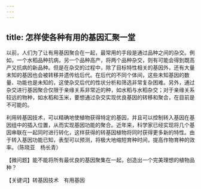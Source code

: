 ```yaml
---
---
---
```

title: 怎样使各种有用的基因汇聚一堂
---




以前，人们为了让有用基因聚合在一起，最常用的手段是通过品种之间的杂交。例如，一个水稻品种抗病，另一个品种高产，将两个品种杂交，则有可能会得到既高产又抗病的新品种。但是在杂交的过程中，除了目标特性相关的基因外，还有大量未知的基因也会被转移并遗传给后代。在后代的不同个体间，这些未知基因的数量、功能也是未知的，这使杂交后代的性状分析和筛选非常复杂困难。另外，通过杂交进行基因聚合仅限于亲缘关系非常近的种，如水稻与水稻杂交；对于亲缘关系较远的物种，如水稻和玉米，要想通过杂交实现优良基因的转移和聚合，在目前是不可能的。



利用转基因技术，可以精确地使植物获得特定的基因，并且可以控制转入基因在基因组中的插入位置，从而实现基因功能的聚合。近年来，科学家已经实现将几个基因串联在一起同时进行转化，这样获得的转基因植物将同时获得更多新的特性。由于转入基因功能已知，表型可以预测，将极大地缩短育种时间，提高作物育种的效率。（陈晓亚　杨长青）





【微问题】能不能将所有最优良的基因聚集在一起，创造出一个完美理想的植物品种？

【关键词】转基因技术　有用基因